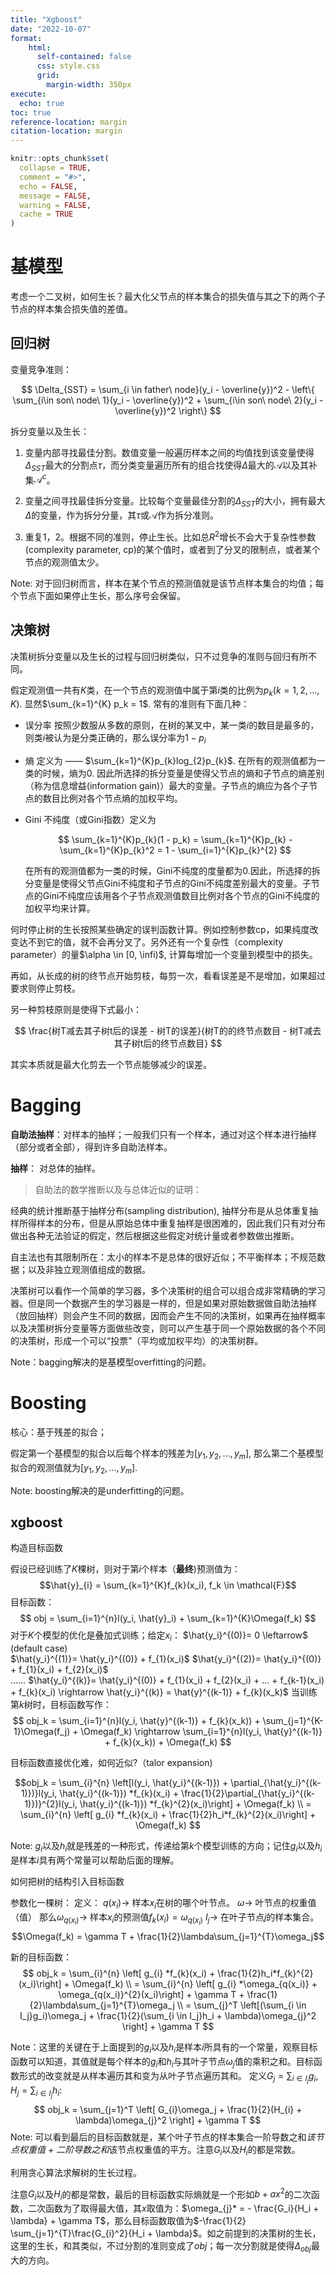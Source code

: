 ```yaml
---
title: "Xgboost"
date: "2022-10-07"
format:
    html: 
      self-contained: false
      css: style.css
      grid: 
        margin-width: 350px
execute: 
  echo: true
toc: true
reference-location: margin
citation-location: margin
---
```


```r
knitr::opts_chunk$set(
  collapse = TRUE,
  comment = "#>",
  echo = FALSE,
  message = FALSE,
  warning = FALSE,
  cache = TRUE
)
```

# 基模型

考虑一个二叉树，如何生长？最大化父节点的样本集合的损失值与其之下的两个子节点的样本集合损失值的差值。

## 回归树

变量竞争准则：

$$
\Delta_{SST} = \sum_{i \in father\ node}(y_i - \overline{y})^2 - \left\{ \sum_{i\in son\ node\ 1}(y_i - \overline{y})^2 + \sum_{i\in son\ node\ 2}(y_i - \overline{y})^2 \right\}
$$

拆分变量以及生长：

1. 变量内部寻找最佳分割。数值变量一般遍历样本之间的均值找到该变量使得$\Delta_{SST}$最大的分割点$\tau$，而分类变量遍历所有的组合找使得$\Delta$最大的$\mathcal{A}$以及其补集$\mathcal{A}^c$。

2. 变量之间寻找最佳拆分变量。比较每个变量最佳分割的$\Delta_{SST}$的大小，拥有最大$\Delta$的变量，作为拆分分量，其$\tau$或$\mathcal{A}$作为拆分准则。

3. 重复1，2。根据不同的准则，停止生长。比如总$R^2$增长不会大于复杂性参数(complexity parameter, cp)的某个值时，或者到了分叉的限制点，或者某个节点的观测值太少。

Note: 对于回归树而言，样本在某个节点的预测值就是该节点样本集合的均值；每个节点下面如果停止生长，那么序号会保留。

## 决策树

决策树拆分变量以及生长的过程与回归树类似，只不过竞争的准则与回归有所不同。

假定观测值一共有$K$类，在一个节点的观测值中属于第$i$类的比例为$p_k(k = 1, 2, ..., K)$. 显然$\sum_{k=1}^{K} p_k = 1$. 常有的准则有下面几种：

- 误分率 按照少数服从多数的原则，在树的某叉中，某一类$i$的数目是最多的，则类$i$被认为是分类正确的，那么误分率为$1 - p_i$
  
- 熵 定义为 ——  $\sum_{k=1}^{K}p_{k}log_{2}p_{k}$. 在所有的观测值都为一类的时候，熵为0. 因此所选择的拆分变量是使得父节点的熵和子节点的熵差别（称为信息增益(information gain)）最大的变量。子节点的熵应为各个子节点的数目比例对各个节点熵的加权平均。
  
- Gini 不纯度（或Gini指数）定义为

  $$
  \sum_{k=1}^{K}p_{k}(1 -  p_k) = \sum_{k=1}^{K}p_{k} - \sum_{k=1}^{K}p_{k}^2 = 1 - \sum_{i=1}^{K}p_{k}^{2}
  $$

  在所有的观测值都为一类的时候，Gini不纯度的度量都为0.因此，所选择的拆分变量是使得父节点Gini不纯度和子节点的Gini不纯度差别最大的变量。子节点的Gini不纯度应该用各个子节点观测值数目比例对各个节点的Gini不纯度的加权平均来计算。

何时停止树的生长按照某些确定的误判函数计算。例如控制参数cp，如果纯度改变达不到它的值，就不会再分叉了。另外还有一个复杂性（complexity parameter）的量$\alpha \in [0, \infi)$, 计算每增加一个变量到模型中的损失。

再如，从长成的树的终节点开始剪枝，每剪一次，看看误差是不是增加，如果超过要求则停止剪枝。

另一种剪枝原则是使得下式最小：

$$
\frac{树T减去其子树t后的误差 - 树T的误差}{树T的的终节点数目 - 树T减去其子树t后的终节点数目}
$$

其实本质就是最大化剪去一个节点能够减少的误差。


# Bagging

**自助法抽样**：对样本的抽样；一般我们只有一个样本，通过对这个样本进行抽样（部分或者全部），得到许多自助法样本。

**抽样**： 对总体的抽样。

> 自助法的数学推断以及与总体近似的证明：

经典的统计推断基于抽样分布(sampling distribution), 抽样分布是从总体重复抽样所得样本的分布，但是从原始总体中重复抽样是很困难的，因此我们只有对分布做出各种无法验证的假定，然后根据这些假定对统计量或者参数做出推断。

自主法也有其限制所在：太小的样本不是总体的很好近似；不平衡样本；不规范数据；以及非独立观测值组成的数据。

决策树可以看作一个简单的学习器，多个决策树的组合可以组合成非常精确的学习器。但是同一个数据产生的学习器是一样的，但是如果对原始数据做自助法抽样（放回抽样）则会产生不同的数据，因而会产生不同的决策树，如果再在抽样概率以及决策树拆分变量等方面做些改变，则可以产生基于同一个原始数据的各个不同的决策树，形成一个可以“投票”（平均或加权平均）的决策树群。

Note：bagging解决的是基模型overfitting的问题。

# Boosting

核心：基于残差的拟合；

假定第一个基模型的拟合以后每个样本的残差为$[y_1, y_2, ..., y_m]$, 那么第二个基模型拟合的观测值就为$[y_1, y_2, ..., y_m]$.

Note: boosting解决的是underfitting的问题。

## xgboost  

构造目标函数

假设已经训练了$K$棵树，则对于第$i$个样本（**最终**)预测值为：
$$\hat{y}_{i} = \sum_{k=1}^{K}f_{k}(x_i), f_k \in \mathcal{F}$$
目标函数：
$$
 obj = \sum_{i=1}^{n}l(y_i, \hat{y}_i) + \sum_{k=1}^{K}\Omega(f_k)
$$
对于$K$个模型的优化是叠加式训练；给定$x_i$：
$\hat{y_i}^{(0)}= 0 \leftarrow$ (default case)  
$\hat{y_i}^{(1)}= \hat{y_i}^{(0)} + f_{1}(x_i)$
$\hat{y_i}^{(2)}= \hat{y_i}^{(0)} + f_{1}(x_i) + f_{2}(x_i)$  
......
$\hat{y_i}^{(k)}= \hat{y_i}^{(0)} + f_{1}(x_i) + f_{2}(x_i) + ... + f_{k-1}(x_i) + f_{k}(x_i) \rightarrow \hat{y_i}^{(k)} = \hat{y}^{(k-1)} + f_{k}(x_k)$ 
当训练第$k$树时，目标函数写作：
$$
obj_k = \sum_{i=1}^{n}l(y_i, \hat{y}^{(k-1)} + f_{k}(x_k)) + \sum_{j=1}^{K-1}\Omega(f_j) + \Omega(f_k) \rightarrow  \sum_{i=1}^{n}l(y_i, \hat{y}^{(k-1)} + f_{k}(x_k)) +  \Omega(f_k)
$$

目标函数直接优化难，如何近似?（talor expansion)

$$obj_k = \sum_{i}^{n} \left[l(y_i, \hat{y_i}^{(k-1)}) + \partial_{\hat{y_i}^{(k-1)})}l(y_i, \hat{y_i}^{(k-1)}) *f_{k}(x_i) + \frac{1}{2}\partial_{\hat{y_i}^{(k-1)})}^{2}l(y_i, \hat{y_i}^{(k-1)}) *f_{k}^{2}(x_i)\right] + \Omega(f_k)  \\
= \sum_{i}^{n} \left[ g_{i} *f_{k}(x_i) + \frac{1}{2}h_i*f_{k}^{2}(x_i)\right] + \Omega(f_k)
$$

Note: $g_i$以及$h_i$就是残差的一种形式，传递给第$k$个模型训练的方向；记住$g_i$以及$h_i$是样本$i$具有两个常量可以帮助后面的理解。

如何把树的结构引入目标函数

参数化一棵树：
定义：
$q(x_i) \rightarrow$ 样本$x_i$在树的哪个叶节点。
$\omega \rightarrow$ 叶节点的权重值（值）
那么$\omega_{q(x_i)} \rightarrow$ 样本$x_i$的预测值$f_k(x_i) = \omega_{q(x_i)}$
$I_j \rightarrow$ 在叶子节点$j$的样本集合。
$$\Omega(f_k) = \gamma T + \frac{1}{2}\lambda\sum_{j=1}^{T}\omega_j$$

新的目标函数：
$$
  obj_k = \sum_{i}^{n} \left[ g_{i} *f_{k}(x_i) + \frac{1}{2}h_i*f_{k}^{2}(x_i)\right] + \Omega(f_k) \\ = \sum_{i}^{n} \left[ g_{i} *\omega_{q(x_i)} + \omega_{q(x_i)}^{2}(x_i)\right] + \gamma T + \frac{1}{2}\lambda\sum_{j=1}^{T}\omega_j \\ = \sum_{j}^T \left[(\sum_{i \in I_j}g_i)\omega_j + \frac{1}{2}(\sum_{i \in I_j}h_i + \lambda)\omega_{j}^2 \right] + \gamma T
$$

Note：这里的关键在于上面提到的$g_i$以及$h_i$是样本$i$所具有的一个常量，观察目标函数可以知道，其值就是每个样本的$g_i$和$h_i$与其叶子节点$\omega_j$值的乘积之和。目标函数形式的改变就是从样本遍历其和变为从叶子节点遍历其和。
定义$G_j = \sum_{i \in I_j}g_{i}$, $H_j = \sum_{i \in I_j}h_{i}$:
$$
obj_k = \sum_{j=1}^T \left[ G_{i}\omega_j + \frac{1}{2}(H_{i} + \lambda)\omega_{j}^2 \right] + \gamma T
$$
Note: 可以看到最后的目标函数就是，某个叶子节点的样本集合一阶导数之和*该节点权重值 + 二阶导数之和*该节点权重值的平方。注意$G_i$以及$H_i$的都是常数。

利用贪心算法求解树的生长过程。

注意$G_i$以及$H_i$的都是常数，最后的目标函数实际熵就是一个形如$b + ax^2$的二次函数，二次函数为了取得最大值，其$x$取值为：$\omega_{j}* = - \frac{G_i}{H_i + \lambda} + \gamma T$，那么目标函数取值为$-\frac{1}{2} \sum_{j=1}^{T}\frac{G_{i}^2}{H_i + \lambda}$。如之前提到的决策树的生长，这里的生长，和其类似，不过分割的准则变成了$obj$；每一次分割就是使得$\Delta_{obj}$最大的方向。
